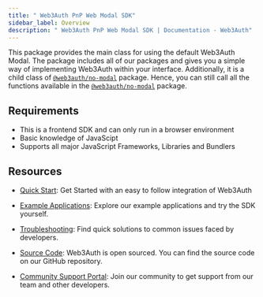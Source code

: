 ```yaml
---
title: " Web3Auth PnP Web Modal SDK"
sidebar_label: Overview
description: " Web3Auth PnP Web Modal SDK | Documentation - Web3Auth"
---
```


This package provides the main class for using the default Web3Auth Modal. The package includes all
of our packages and gives you a simple way of implementing Web3Auth within your interface.
Additionally, it is a child class of [`@web3auth/no-modal`](/sdk/pnp/web/no-modal) package. Hence,
you can still call all the functions available in the [`@web3auth/no-modal`](/sdk/pnp/web/no-modal)
package.

## Requirements

- This is a frontend SDK and can only run in a browser environment
- Basic knowledge of JavaScipt
- Supports all major JavaScript Frameworks, Libraries and Bundlers

## Resources

- [Quick Start](/quick-start?product=PNP&sdk=PNP_MODAL&framework=REACT&stepIndex=0): Get Started
  with an easy to follow integration of Web3Auth

- [Example Applications](/examples?product=Plug+and+Play&sdk=Plug+and+Play+Web+Modal+SDK): Explore
  our example applications and try the SDK yourself.

- [Troubleshooting](/troubleshooting): Find quick solutions to common issues faced by developers.

- [Source Code](https://github.com/Web3Auth/web3auth-web/): Web3Auth is open sourced. You can find
  the source code on our GitHub repository.

- [Community Support Portal](https://web3auth.io/community/c/help-pnp/pnp-modal/7): Join our
  community to get support from our team and other developers.
